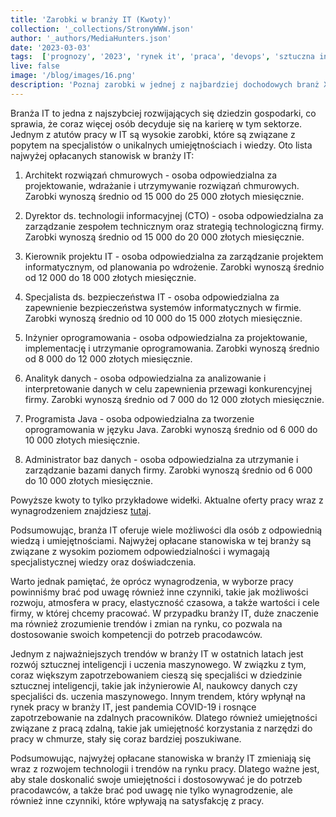 ```yaml
---
title: 'Zarobki w branży IT (Kwoty)'
collection: '_collections/StronyWWW.json'
author: '_authors/MediaHunters.json'
date: '2023-03-03'
tags:  ['prognozy', '2023', 'rynek it', 'praca', 'devops', 'sztuczna inteligencja']
live: false
image: '/blog/images/16.png'
description: 'Poznaj zarobki w jednej z najbardziej dochodowych branż XXI wieku.'
---
```


Branża IT to jedna z najszybciej rozwijających się dziedzin gospodarki, co sprawia,
że coraz więcej osób decyduje się na karierę w tym sektorze. Jednym z atutów pracy
w IT są wysokie zarobki, które są związane z popytem na specjalistów o unikalnych
umiejętnościach i wiedzy. Oto lista najwyżej opłacanych stanowisk w branży IT:
1. Architekt rozwiązań chmurowych - osoba odpowiedzialna za projektowanie,
wdrażanie i utrzymywanie rozwiązań chmurowych. Zarobki wynoszą średnio
od 15 000 do 25 000 złotych miesięcznie.

2. Dyrektor ds. technologii informacyjnej (CTO) - osoba odpowiedzialna za
zarządzanie zespołem technicznym oraz strategią technologiczną firmy.
Zarobki wynoszą średnio od 15 000 do 20 000 złotych miesięcznie.

3. Kierownik projektu IT - osoba odpowiedzialna za zarządzanie projektem
informatycznym, od planowania po wdrożenie. Zarobki wynoszą średnio od 12
000 do 18 000 złotych miesięcznie.

4. Specjalista ds. bezpieczeństwa IT - osoba odpowiedzialna za zapewnienie
bezpieczeństwa systemów informatycznych w firmie. Zarobki wynoszą średnio
od 10 000 do 15 000 złotych miesięcznie.

5. Inżynier oprogramowania - osoba odpowiedzialna za projektowanie,
implementację i utrzymanie oprogramowania. Zarobki wynoszą średnio od 8
000 do 12 000 złotych miesięcznie.

6. Analityk danych - osoba odpowiedzialna za analizowanie i interpretowanie
danych w celu zapewnienia przewagi konkurencyjnej firmy. Zarobki wynoszą
średnio od 7 000 do 12 000 złotych miesięcznie.

7. Programista Java - osoba odpowiedzialna za tworzenie oprogramowania w
języku Java. Zarobki wynoszą średnio od 6 000 do 10 000 złotych
miesięcznie.

8. Administrator baz danych - osoba odpowiedzialna za utrzymanie i zarządzanie
bazami danych firmy. Zarobki wynoszą średnio od 6 000 do 10 000 złotych
miesięcznie.

Powyższe kwoty to tylko przykładowe widełki. Aktualne oferty pracy wraz z
wynagrodzeniem znajdziesz [tutaj](https://nofluffjobs.com/pl/).

Podsumowując, branża IT oferuje wiele możliwości dla osób z odpowiednią wiedzą i
umiejętnościami. Najwyżej opłacane stanowiska w tej branży są związane z wysokim
poziomem odpowiedzialności i wymagają specjalistycznej wiedzy oraz
doświadczenia.

Warto jednak pamiętać, że oprócz wynagrodzenia, w wyborze pracy powinniśmy
brać pod uwagę również inne czynniki, takie jak możliwości rozwoju, atmosfera w
pracy, elastyczność czasowa, a także wartości i cele firmy, w której chcemy
pracować. W przypadku branży IT, duże znaczenie ma również zrozumienie trendów
i zmian na rynku, co pozwala na dostosowanie swoich kompetencji do potrzeb
pracodawców.

Jednym z najważniejszych trendów w branży IT w ostatnich latach jest rozwój
sztucznej inteligencji i uczenia maszynowego. W związku z tym, coraz większym
zapotrzebowaniem cieszą się specjaliści w dziedzinie sztucznej inteligencji, takie jak
inżynierowie AI, naukowcy danych czy specjaliści ds. uczenia maszynowego.
Innym trendem, który wpłynął na rynek pracy w branży IT, jest pandemia COVID-19 i
rosnące zapotrzebowanie na zdalnych pracowników. Dlatego również umiejętności
związane z pracą zdalną, takie jak umiejętność korzystania z narzędzi do pracy w
chmurze, stały się coraz bardziej poszukiwane.

Podsumowując, najwyżej opłacane stanowiska w branży IT zmieniają się wraz z
rozwojem technologii i trendów na rynku pracy. Dlatego ważne jest, aby stale
doskonalić swoje umiejętności i dostosowywać je do potrzeb pracodawców, a także
brać pod uwagę nie tylko wynagrodzenie, ale również inne czynniki, które wpływają
na satysfakcję z pracy.